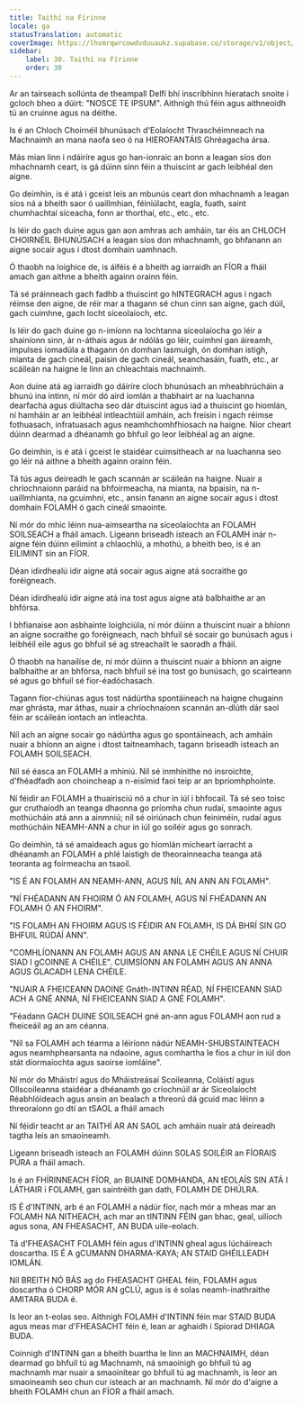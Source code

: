 ```yaml
---
title: Taithí na Fírinne
locale: ga
statusTranslation: automatic
coverImage: https://lhvmrqwrcowdvduuaukz.supabase.co/storage/v1/object/public/strapi-uploads/small_cover-educacion-fundamental.webp-2d51a7828a2b1309555be27f7e2a61a0.webp
sidebar:
    label: 30. Taithí na Fírinne
    order: 30
---
```

Ar an tairseach sollúnta de theampall Delfí bhí inscríbhinn hieratach snoite i gcloch bheo a dúirt: "NOSCE TE IPSUM". Aithnigh thú féin agus aithneoidh tú an cruinne agus na déithe.

Is é an Chloch Choirnéil bhunúsach d'Eolaíocht Thraschéimneach na Machnaimh an mana naofa seo ó na HIEROFANTÁIS Ghréagacha ársa.

Más mian linn i ndáiríre agus go han-ionraic an bonn a leagan síos don mhachnamh ceart, is gá dúinn sinn féin a thuiscint ar gach leibhéal den aigne.

Go deimhin, is é atá i gceist leis an mbunús ceart don mhachnamh a leagan síos ná a bheith saor ó uaillmhian, féiniúlacht, eagla, fuath, saint chumhachtaí síceacha, fonn ar thorthaí, etc., etc., etc.

Is léir do gach duine agus gan aon amhras ach amháin, tar éis an CHLOCH CHOIRNÉIL BHUNÚSACH a leagan síos don mhachnamh, go bhfanann an aigne socair agus i dtost domhain uamhnach.

Ó thaobh na loighice de, is áiféis é a bheith ag iarraidh an FÍOR a fháil amach gan aithne a bheith againn orainn féin.

Tá sé práinneach gach fadhb a thuiscint go hINTEGRACH agus i ngach réimse den aigne, de réir mar a thagann sé chun cinn san aigne, gach dúil, gach cuimhne, gach locht síceolaíoch, etc.

Is léir do gach duine go n-imíonn na lochtanna síceolaíocha go léir a shainíonn sinn, ár n-áthais agus ár ndólás go léir, cuimhní gan áireamh, impulses iomadúla a thagann ón domhan lasmuigh, ón domhan istigh, mianta de gach cineál, paisin de gach cineál, seanchasáin, fuath, etc., ar scáileán na haigne le linn an chleachtais machnaimh.

Aon duine atá ag iarraidh go dáiríre cloch bhunúsach an mheabhrúcháin a bhunú ina intinn, ní mór dó aird iomlán a thabhairt ar na luachanna dearfacha agus diúltacha seo dár dtuiscint agus iad a thuiscint go hiomlán, ní hamháin ar an leibhéal intleachtúil amháin, ach freisin i ngach réimse fothuasach, infratuasach agus neamhchomhfhiosach na haigne. Níor cheart dúinn dearmad a dhéanamh go bhfuil go leor leibhéal ag an aigne.

Go deimhin, is é atá i gceist le staidéar cuimsitheach ar na luachanna seo go léir ná aithne a bheith againn orainn féin.

Tá tús agus deireadh le gach scannán ar scáileán na haigne. Nuair a chríochnaíonn paráid na bhfoirmeacha, na mianta, na bpaisin, na n-uaillmhianta, na gcuimhní, etc., ansin fanann an aigne socair agus i dtost domhain FOLAMH ó gach cineál smaointe.

Ní mór do mhic léinn nua-aimseartha na síceolaíochta an FOLAMH SOILSEACH a fháil amach. Ligeann briseadh isteach an FOLAMH inár n-aigne féin dúinn eilimint a chlaochlú, a mhothú, a bheith beo, is é an EILIMINT sin an FÍOR.

Déan idirdhealú idir aigne atá socair agus aigne atá socraithe go foréigneach.

Déan idirdhealú idir aigne atá ina tost agus aigne atá balbhaithe ar an bhfórsa.

I bhfianaise aon asbhainte loighciúla, ní mór dúinn a thuiscint nuair a bhíonn an aigne socraithe go foréigneach, nach bhfuil sé socair go bunúsach agus i leibhéil eile agus go bhfuil sé ag streachailt le saoradh a fháil.

Ó thaobh na hanailíse de, ní mór dúinn a thuiscint nuair a bhíonn an aigne balbhaithe ar an bhfórsa, nach bhfuil sé ina tost go bunúsach, go scairteann sé agus go bhfuil sé fíor-éadóchasach.

Tagann fíor-chiúnas agus tost nádúrtha spontáineach na haigne chugainn mar ghrásta, mar áthas, nuair a chríochnaíonn scannán an-dlúth dár saol féin ar scáileán iontach an intleachta.

Níl ach an aigne socair go nádúrtha agus go spontáineach, ach amháin nuair a bhíonn an aigne i dtost taitneamhach, tagann briseadh isteach an FOLAMH SOILSEACH.

Níl sé éasca an FOLAMH a mhíniú. Níl sé inmhínithe nó insroichte, d'fhéadfadh aon choincheap a n-eisímid faoi teip ar an bpríomhphointe.

Ní féidir an FOLAMH a thuairisciú nó a chur in iúl i bhfocail. Tá sé seo toisc gur cruthaíodh an teanga dhaonna go príomha chun rudaí, smaointe agus mothúcháin atá ann a ainmniú; níl sé oiriúnach chun feiniméin, rudaí agus mothúcháin NEAMH-ANN a chur in iúl go soiléir agus go sonrach.

Go deimhin, tá sé amaideach agus go hiomlán mícheart iarracht a dhéanamh an FOLAMH a phlé laistigh de theorainneacha teanga atá teoranta ag foirmeacha an tsaoil.

"IS É AN FOLAMH AN NEAMH-ANN, AGUS NÍL AN ANN AN FOLAMH".

"NÍ FHÉADANN AN FHOIRM Ó AN FOLAMH, AGUS NÍ FHÉADANN AN FOLAMH Ó AN FHOIRM".

"IS FOLAMH AN FHOIRM AGUS IS FÉIDIR AN FOLAMH, IS DÁ BHRÍ SIN GO BHFUIL RÚDAÍ ANN".

"COMHLÍONANN AN FOLAMH AGUS AN ANNA LE CHÉILE AGUS NÍ CHUIR SIAD I gCOINNE A CHÉILE". CUIMSÍONN AN FOLAMH AGUS AN ANNA AGUS GLACADH LENA CHÉILE.

"NUAIR A FHEICEANN DAOINE Gnáth-INTINN RÉAD, NÍ FHEICEANN SIAD ACH A GNÉ ANNA, NÍ FHEICEANN SIAD A GNÉ FOLAMH".

"Féadann GACH DUINE SOILSEACH gné an-ann agus FOLAMH aon rud a fheiceáil ag an am céanna.

"Níl sa FOLAMH ach téarma a léiríonn nádúr NEAMH-SHUBSTAINTEACH agus neamhphearsanta na ndaoine, agus comhartha le fios a chur in iúl don stát díormaíochta agus saoirse iomláine".

Ní mór do Mháistrí agus do Mháistreásaí Scoileanna, Coláistí agus Ollscoileanna staidéar a dhéanamh go críochnúil ar ár Síceolaíocht Réabhlóideach agus ansin an bealach a threorú dá gcuid mac léinn a threoraíonn go dtí an tSAOL a fháil amach

Ní féidir teacht ar an TAITHÍ AR AN SAOL ach amháin nuair atá deireadh tagtha leis an smaoineamh.

Ligeann briseadh isteach an FOLAMH dúinn SOLAS SOILÉIR an FÍORAIS PÚRA a fháil amach.

Is é an FHÍRINNEACH FÍOR, an BUAINE DOMHANDA, AN tEOLAÍS SIN ATÁ I LÁTHAIR i FOLAMH, gan saintréith gan dath, FOLAMH DE DHÚLRA.

IS É d'INTINN, arb é an FOLAMH a nádúr fíor, nach mór a mheas mar an FOLAMH NA NITHEACH, ach mar an tINTINN FÉIN gan bhac, geal, uilíoch agus sona, AN FHEASACHT, AN BUDA uile-eolach.

Tá d'FHEASACHT FOLAMH féin agus d'INTINN gheal agus lúcháireach doscartha. IS É A gCUMANN DHARMA-KAYA; AN STAID GHÉILLEADH IOMLÁN.

Níl BREITH NÓ BÁS ag do FHEASACHT GHEAL féin, FOLAMH agus doscartha ó CHORP MÓR AN gCLÚ, agus is é solas neamh-inathraithe AMITARA BUDA é.

Is leor an t-eolas seo. Aithnigh FOLAMH d'INTINN féin mar STAID BUDA agus meas mar d'FHEASACHT féin é, lean ar aghaidh i Spiorad DHIAGA BUDA.

Coinnigh d'INTINN gan a bheith buartha le linn an MACHNAIMH, déan dearmad go bhfuil tú ag Machnamh, ná smaoinigh go bhfuil tú ag machnamh mar nuair a smaoinítear go bhfuil tú ag machnamh, is leor an smaoineamh seo chun cur isteach ar an machnamh. Ní mór do d'aigne a bheith FOLAMH chun an FÍOR a fháil amach.

